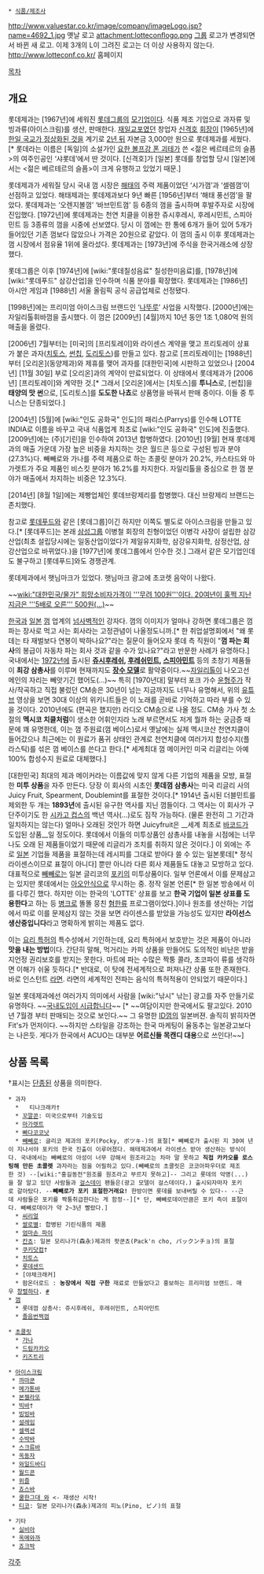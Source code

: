  * [[식품/제조사]]

http://www.valuestar.co.kr/image/company/imageLogo.jsp?name=4692_1.jpg
옛날 로고
attachment:lotteconflogo.png
[[롯데그룹|그룹]] 로고가 변경되면서 바뀐 새 로고. 이제 3개의 L이 그려진 로고는 더 이상 사용하지 않는다.
http://www.lotteconf.co.kr/ 홈페이지

[[목차]]
== 개요 ==
롯데제과는 [1967년]에 세워진 [[롯데그룹]]의 [[모체 기업|모기업]]이다. 식품 제조 기업으로 과자류 및 빙과류(아이스크림)를 생산, 판매한다. [[재일교포]]였던 창업자 [[신격호]] [[회장]]이 [1965년]에 [[한일기본조약|한일 국교가 정상화된 것]]을 계기로 [[1967년|2년 뒤]] 자본금 3,000만 원으로 롯데제과를 세웠다.[* 롯데라는 이름은 [독일]의 소설가인 [[요한 볼프강 폰 괴테]]가 쓴 <젊은 베르테르의 슬픔>의 여주인공인 ‘샤롯데’에서 딴 것이다. [신격호]가 [일본] 롯데를 창업할 당시 [일본]에서는 <젊은 베르테르의 슬픔>이 크게 유행하고 있었기 때문.] 

롯데제과가 세워질 당시 국내 껌 시장은 [[해태제과|해태]]의 주력 제품이었던 ‘시가껌’과 ‘셀렘껌’이 선점하고 있었다. 해태제과는 롯데제과보다 9년 빠른 [1956년]부터 ‘해태 풍선껌’을 팔았다. 롯데제과는 ‘오렌지볼껌’ ‘바브민트껌’ 등 6종의 껌을 출시하며 후발주자로 시장에 진입했다. [1972년]에 롯데제과는 천연 치클을 이용한 쥬시후레시, 후레시민트, 스피아민트 등 3종류의 껌을 시중에 선보였다. 당시 이 껌에는 한 통에 6개가 들어 있어 5개가 들어있던 기존 껌보다 많았으나 가격은 20원으로 같았다. 이 껌의 출시 이후 롯데제과는 껌 시장에서 점유율 1위에 올라섰다. 롯데제과는 [1973년]에 주식을 한국거래소에 상장했다.

롯데그룹은 이후 [1974년]에 [wiki:"롯데칠성음료" 칠성한미음료]를, [1978년]에 [wiki:"롯데푸드" 삼강산업]을 인수하며 식품 분야를 확장했다. 롯데제과는 [1986년] 아시안 게임과 [1988년] 서울 올림픽 공식 공급업체로 선정됐다. 

[1998년]에는 프리미엄 아이스크림 브랜드인 ‘[[나뚜루]]’ 사업을 시작했다. [2000년]에는 자일리톨휘바껌을 출시했다. 이 껌은 [2009년] [4월]까지 10년 동안 1조 1,080억 원의 매출을 올렸다. 

[2006년] 7월부터는 [미국]의 [프리토레이]와 라이센스 계약을 맺고 프리토레이 상표가 붙은 과자([[치토스]], [[썬칩]], [[도리토스]])를 만들고 있다. 참고로 [프리토레이]는 [1988년]부터 [오리온](동양제과)와 제휴를 맺어 과자를 [대한민국]에 시판하고 있었으나 [2004년] [11월 30일] 부로 [오리온]과의 계약이 만료되었다. 이 상태에서 롯데제과가 [2006년] [프리토레이]와 계약한 것.[* 그래서 [오리온]에서는 [치토스]를 '''투니스'''로, [썬칩]을 '''태양의 맛 썬'''으로, [도리토스]를 '''도도한 나쵸'''로 상품명을 바꿔서 판매 중이다. 이들 중 투니스는 단종되었다.]

[2004년] [5월]에 [wiki:"인도 공화국" 인도]의 패리스(Parrys)를 인수해 LOTTE INDIA로 이름을 바꾸고 국내 식품업계 최초로 [wiki:"인도 공화국" 인도]에 진출했다. [2009년]에는 (주)[기린]을 인수하여 2013년 합병하였다. [2010년] [9월] 현재 롯데제과의 매출 가운데 가장 높은 비중을 차지하는 것은 월드콘 등으로 구성된 빙과 분야(27.3%)다. 빼빼로와 가나를 주력 제품으로 하는 초콜릿 분야가 20.2%, 카스타드와 마가렛트가 주요 제품인 비스킷 분야가 16.2%를 차지한다. 자일리톨을 중심으로 한 껌 분야가 매출에서 차지하는 비중은 12.3%다.

[2014년] [8월 1일]에는 제빵업체인 롯데브랑제리를 합병했다. 대신 브랑제리 브랜드는 존치했다.

참고로 [[롯데푸드]]와 같은 [롯데그룹]이긴 하지만 이쪽도 별도로 아이스크림을 만들고 있다.[* [롯데푸드]는 본래 [[삼성]]그룹 이병철 회장의 친형이었던 이병각 사장이 설립한 삼강산업(최초 설립당시에는 일동산업이었다가 제일유지화학, 삼강유지화학, 삼정산업, 삼강산업으로 바뀌었다.)을 [1977년]에 롯데그룹에서 인수한 것.] 그래서 같은 모기업인데도 불구하고 [롯데푸드]와도 경쟁관계.

롯데제과에서 햇님마크가 있었다. 햇님마크 광고에 초코렛 음악이 나왔다.

{{{#!html
<iframe width="480" height="360" src="http://www.youtube.com/embed/EiUItJPk6Cs?rel=0" frameborder="0" allowfullscreen></iframe>
}}}
~~[[wiki:"대한민국/물가" 희망소비자가격이 '''무려 100원'''이다. 20여년이 훌쩍 지난 지금은 '''5배로 오른''' 500원(...)]]~~

[[대한민국|한국]]과 [[일본]] [[껌]] 업계의 [[넘사벽]]적인 강자다. 껌의 이미지가 얼마나 강하면 롯데그룹은 껌파는 장사로 먹고 사는 회사라는 고정관념이 나올정도니까.[* 한 취업설명회에서 "왜 롯데는 타 재벌보다 연봉이 박하나요?"라는 질문이 들어오자 롯데 측 직원이 "'''껌 파는 회사'''의 봉급이 자동차 파는 회사 것과 같을 수가 있나요?"라고 반문한 사례가 유명하다.] 국내에서는 [[1972년]]에 출시된 '''[[쥬시후레쉬]], [[후레쉬민트]], [[스피아민트]]''' 등의 초창기 제품들이 '''최강 삼총사'''를 이루며 현재까지도 '''[[장수만세|장수 모델]]'''로 활약중이다.~~[[자일리톨]]이 나오고선 메인의 자리는 빼앗기긴 했어도(...)~~ 특히 [1970년대] 말부터 포크 가수 [[윤형주]]가 작사/작곡하고 직접 불렀던 CM송은 30년이 넘는 지금까지도 너무나 유명해서, 위의 [[유튜브]] 영상을 보면 30대 이상의 위키니트들은 이 노래를 곧바로 기억하고 따라 부를 수 있을 것이다. 2010년에도 (편곡은 했지만) 라디오 CM송으로 나올 정도. CM송 가사 첫 소절의 '''멕시코 치클처럼'''이 생소한 어휘인지라 노래 부르면서도 저게 뭘까 하는 궁금증 때문에 꽤 유명한데, 이는 껌 주원료(껌 베이스)로서 옛날에는 실제 멕시코산 천연치클이 들어갔으나 최근에는 이 원료가 품귀 상태인 관계로 천연치클에 여러가지 합성수지(플라스틱)를 섞은 껌 베이스를 쓴다고 한다.[* 세계최대 껌 메이커인 미국 리글리는 아예 100% 합성수지 원료로 대체했다.]

[대한민국] 최대의 제과 메이커라는 이름값에 맞지 않게 다른 기업의 제품을 모방, 표절한 '''미투 상품'''을 자주 만든다. 당장 이 회사의 시초인 '''롯데껌 삼총사'''는 미국 리글리 사의 Juicy Fruit, Spearment, Doublemint를 표절한 것이다.[* 1914년 출시된 더블민트를 제외한 두 개는 '''1893년'''에 출시된 유구한 역사를 지닌 껌들이다. 그 역사는 이 회사가 구단주이기도 한 [[시카고 컵스]]의 백년 역사(...)로도 짐작 가능하다. (물론 완전히 그 기간과 일치하지는 않는다) 얼마나 오래된 것인가 하면 Juicyfruit은 __세계 최초로 [[바코드]]가 도입된 상품__일 정도이다. 롯데에서 이들의 미투상품인 삼총사를 내놓을 시점에는 너무나도 오래 된 제품들이었기 때문에 리글리가 조치를 취하지 않은 것이다.] 이 외에는 주로 [[일본]] 기업들 제품을 표절하는데 레시피를 그대로 받아다 쓸 수 있는 일본롯데[* 정식 라이센스이므로 표절이 아니다] 뿐만 아니라 다른 회사 제품들도 대놓고 모방하고 있다. 대표적으로 [[빼빼로]]는 일본 글리코의 [[포키]]의 미투상품이다. 일부 언론에서 이를 문제삼고는 있지만 롯데에서는 [[아오안]]식으로 무시하는 중. 정작 일본 언론[* 한 일본 방송에서 이를 다루긴 했다. 하지만 이는 한국의 'LOTTE' 상표를 보고 '''한국 기업이 일본 상표를 도용한다'''고 하는 등 [[병크]]로 똘똘 뭉친 [[혐한]]류 프로그램이었다.]이나 원조를 생산하는 기업에서 따로 이를 문제삼지 않는 것을 보면 라이센스를 받았을 가능성도 있지만 '''라이선스 생산중입니다'''라고 명확하게 밝히는 제품도 없다.

이는 [[특허|요리 특허]]의 특수성에서 기인하는데, 요리 특허에서 보호받는 것은 제품이 아니라 '''맛을 내는 방법'''이다. 간단히 말해, 먹거리는 카피 상품을 만들어도 도의적인 비난은 받을지언정 권리보호를 받지는 못한다. 마트에 파는 수많은 짝퉁 콜라, 초코파이 류를 생각하면 이해가 쉬울 듯하다.[* 반대로, 이 탓에 전세계적으로 퍼져나간 상품 또한 존재한다. 바로 인스턴트 [[라면]]. 라면의 세계적인 전파는 음식의 특허적용이 안되었기 때문이다.]

{{{#!html
<object width="480" height="385"><param name="movie" value="http://www.youtube.com/v/8are6LaOCY8?fs=1&amp;hl=ja_JP"></param><param name="allowFullScreen" value="true"></param><param name="allowscriptaccess" value="always"></param><embed src="http://www.youtube.com/v/8are6LaOCY8?fs=1&amp;hl=ja_JP" type="application/x-shockwave-flash" allowscriptaccess="always" allowfullscreen="true" width="480" height="385"></embed></object>
}}}

{{{#!html
<object width="480" height="385"><param name="movie" value="http://www.youtube.com/v/ByjoPP5WoRA?fs=1&amp;hl=ja_JP"></param><param name="allowFullScreen" value="true"></param><param name="allowscriptaccess" value="always"></param><embed src="http://www.youtube.com/v/ByjoPP5WoRA?fs=1&amp;hl=ja_JP" type="application/x-shockwave-flash" allowscriptaccess="always" allowfullscreen="true" width="480" height="385"></embed></object>
}}}

일본 롯데제과에선 여러가지 의미에서 사람을 [wiki:"낚시" 낚는] 광고를 자주 만들기로 유명하다. ~~[[국내도입이 시급합니다]]~~ [* ~~여담이지만 한국에서도 팔고있다. 2010년 7월경 부터 판매되는 것으로 보인다.~~ 그 유명한 [[ID]]껌의 일본버젼. 솔직히 밝히자면 Fit's가 먼저이다. ~~하지만 스타일을 강조하는 한국 마케팅이 율동추는 일본광고보다는 나은듯. 게다가 한국에서 ACUO는 대부분 '''어르신들 목캔디 대용'''으로 쓰인다!~~]

== 상품 목록 ==
†표시는 [[단종]]된 상품을 의미한다.

 * 과자
   *   티나크래카†
   * [[꼬깔콘]]: 미국으로부터 기술도입
   * [[마가렛트]]
   * [[빠다코코낫]]
   * [[빼빼로]]: 글리코 제과의 포키(Pocky, ポツキ-)의 표절[* 빼빼로가 출시된 지 30여 년이 지나서야 포키의 한국 진출이 이루어졌다. 해태제과에서 라이센스 받아 생산하는 방식이다. 국내에서는 빼빼로의 아성이 너무 강해서 원조라고는 차마 말 못하고 '''직접 카카오를 로스팅해 만든 초콜렛''' 과자라는 점을 어필하고 있다.(빼빼로의 초콜릿은 코코아파우더로 제조한 것) --[wiki:"홍길동전"원조를 원조라고 부르지 못하고]-- 그리고 롯데의 악명(...)을 잘 알고 있던 사람들과 [[걸스데이]] 팬들은(광고 모델이 걸스데이다.) 출시되자마자 포키로 갈아탔다. --'''빼빼로가 포키 표절한거래요!''' 한방이면 롯데를 보내버릴 수 있다-- --근데 사람들은 포키를 짝퉁취급한다는 게 함정--][* 단, 빼빼로데이만큼은 포키 측이 표절이다. 빼빼로데이가 약 2~3년 빨랐다.] 
   * [[씨리얼]]
   * [[쌀로별]]: 합병된 기린식품의 제품
   * [[엄마손 파이]]
   * [[칸쵸]]: 일본 모리나가(森永)제과의 팟쿤쵸(Pack'n cho, パックンチョ)의 표절
   * [[쿠키닷컴]]†
   * [[치토스]]
   * [[롯데샌드]] 
   * [야채크래커]
   * 팜온더로드 : '''농장에서 직접 구한''' 재료로 만들었다고 홍보하는 프리미엄 브랜드. 매우 [[창렬]]하다. [http://iokal.egloos.com/1203967 #]
 * [[껌]]
   * 롯데껌 삼총사: 쥬시후레쉬, 후레쉬민트, 스피아민트
   * [[졸음번쩍껌]]

 * [[초콜릿]]
   * [[가나]]
   * [[드림카카오]]
   * [[키즈트리]]

 * [[아이스크림]]
  * [[까마쿤]]
  * [[메가톤바]]
  * [[본젤라또]]
  * [[빅바]]†
  * [[빙빙바]]
  * [[설레임]]
  * [[셀렉션]]
  * [[수박바]]
  * [[스크류바]]
  * [[옥동자]]
  * [[와일드바디]]
  * [[월드콘]]
  * [[위즐]]
  * [[죠스바]]
  * [[쿨한그대 와]] <- 재생산 시작!
  * [[티코]]: 일본 모리나가(森永)제과의 피노(Pino, ピノ)의 표절

 * 기타
  * [[실비아]]
  * [[옥메와까]]
  * [[죠크박]]

[[각주]]
